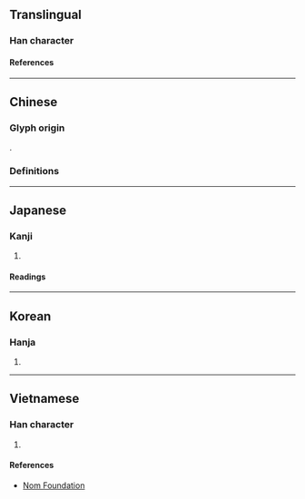 {{also|旗}}
{{character info}}
==Translingual==

===Han character===
{{Han char|rn=70|rad=方|as=06|sn=10|four=08221|canj=YSOHL|ids=⿸𭤨斤}}

====References====
{{Han ref|kx=0482.150|dkj=13638|dj=0844.080|hdz=32178.010|uh=65C2}}

----

==Chinese==
{{zh-forms|s=旗}}

===Glyph origin===
{{Han etym}}
{{Han compound|㫃|斤|c1=s|c2=p|ls=psc}}.

===Definitions===
{{zh-see|旗|v}}

----

==Japanese==

===Kanji===
{{ja-kanji|grade=|rs=方06}}

# {{rfdef|ja|sort=方06}}

====Readings====
{{ja-readings
|on=き, げ
|kun=はた
}}

----

==Korean==

===Hanja===
{{ko-hanja|기}}

# {{rfdef|ko|sort=方06}}

----

==Vietnamese==

===Han character===
{{vi-readings|rs=方06|reading=[[cờ]], [[kì]]}}

# {{rfdef|vi|sort=方06}}

====References====
* [http://nomfoundation.org/common/nom_details.php?codepoint=65c2 Nom Foundation]
